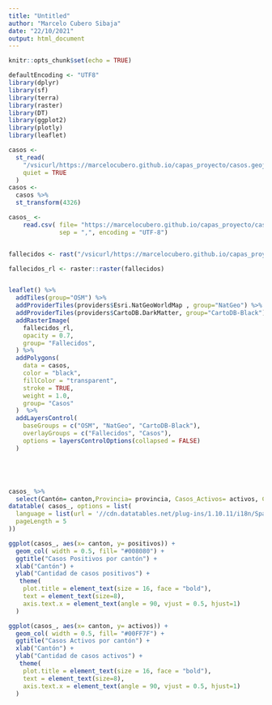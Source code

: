 ```yaml
---
title: "Untitled"
author: "Marcelo Cubero Sibaja"
date: "22/10/2021"
output: html_document
---
```


```r
knitr::opts_chunk$set(echo = TRUE)
```
```r
defaultEncoding <- "UTF8"
library(dplyr)
library(sf)
library(terra)
library(raster)
library(DT)
library(ggplot2)
library(plotly)
library(leaflet)

```

```r
casos <-
  st_read(
    "/vsicurl/https://marcelocubero.github.io/capas_proyecto/casos.geojson",
    quiet = TRUE
  )
casos <-
  casos %>%
  st_transform(4326)

casos_ <-
    read.csv( file= "https://marcelocubero.github.io/capas_proyecto/casos_.csv",
              sep = ",", encoding = "UTF-8") 


fallecidos <- rast("/vsicurl/https://marcelocubero.github.io/capas_proyecto/fallecidos.tif")

```

```r

fallecidos_rl <- raster::raster(fallecidos)


leaflet() %>%
  addTiles(group="OSM") %>% 
  addProviderTiles(providers$Esri.NatGeoWorldMap , group="NatGeo") %>% 
  addProviderTiles(providers$CartoDB.DarkMatter, group="CartoDB-Black") %>%
  addRasterImage(
    fallecidos_rl, 
    opacity = 0.7,
    group= "Fallecidos",
  ) %>%
  addPolygons(
    data = casos,
    color = "black",
    fillColor = "transparent",
    stroke = TRUE,
    weight = 1.0,
    group= "Casos"
  )  %>%
  addLayersControl(
    baseGroups = c("OSM", "NatGeo", "CartoDB-Black"),
    overlayGroups = c("Fallecidos", "Casos"),
    options = layersControlOptions(collapsed = FALSE)
  ) 






```

```r



casos_ %>%
  select(Cantón= canton,Provincia= provincia, Casos_Activos= activos, Casos_Positivos= positivos) %>%
datatable( casos_, options = list(
  language = list(url = '//cdn.datatables.net/plug-ins/1.10.11/i18n/Spanish.json'),
  pageLength = 5
))


```

```r
ggplot(casos_, aes(x= canton, y= positivos)) +
  geom_col( width = 0.5, fill= "#008080") +
  ggtitle("Casos Positivos por cantón") +
  xlab("Cantón") +
  ylab("Cantidad de casos positivos") +
   theme(
    plot.title = element_text(size = 16, face = "bold"),
    text = element_text(size=8),
    axis.text.x = element_text(angle = 90, vjust = 0.5, hjust=1)
  ) 
```
```r
ggplot(casos_, aes(x= canton, y= activos)) +
  geom_col( width = 0.5, fill= "#00FF7F") +
  ggtitle("Casos Activos por cantón") +
  xlab("Cantón") +
  ylab("Cantidad de casos activos") +
   theme(
    plot.title = element_text(size = 16, face = "bold"),
    text = element_text(size=8),
    axis.text.x = element_text(angle = 90, vjust = 0.5, hjust=1)
  ) 
```


